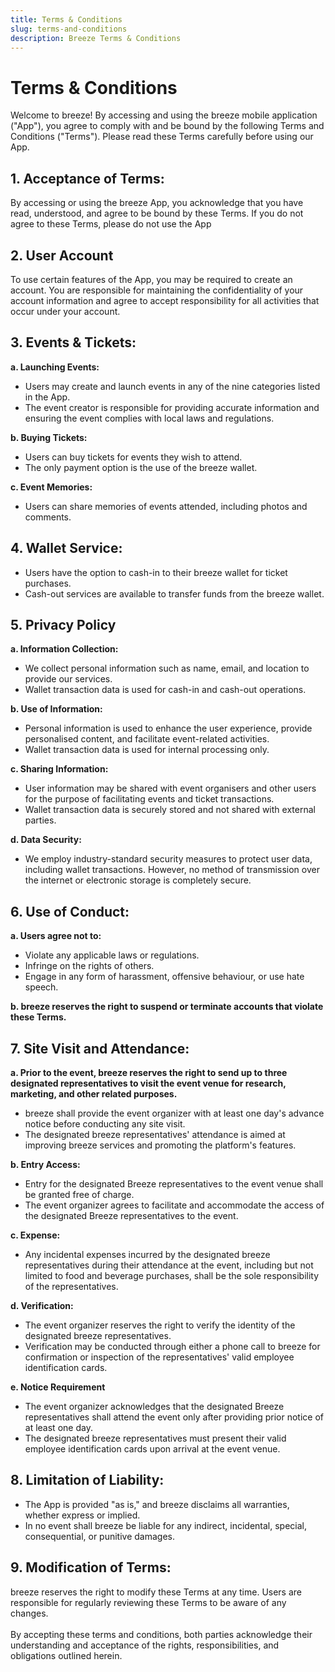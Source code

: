 ```yaml
---
title: Terms & Conditions
slug: terms-and-conditions
description: Breeze Terms & Conditions
---
```


# Terms & Conditions

Welcome to breeze! By accessing and using the breeze mobile application ("App"), you agree to comply with and be bound by the following Terms and Conditions ("Terms"). Please read these Terms carefully before using our App.

## 1. Acceptance of Terms:

By accessing or using the breeze App, you acknowledge that you have read, understood, and agree to be bound by these Terms. If you do not agree to these Terms, please do not use the App

## 2. User Account

To use certain features of the App, you may be required to create an account. You are responsible for maintaining the confidentiality of your account information and agree to accept responsibility for all activities that occur under your account.

## 3. Events & Tickets:

**a. Launching Events:**

-   Users may create and launch events in any of the nine categories listed in the App.
-   The event creator is responsible for providing accurate information and ensuring the event complies with local laws and regulations.

**b. Buying Tickets:**

-   Users can buy tickets for events they wish to attend.
-   The only payment option is the use of the breeze wallet.

**c. Event Memories:**

-   Users can share memories of events attended, including photos and comments.

## 4. Wallet Service:

-   Users have the option to cash-in to their breeze wallet for ticket purchases.
-   Cash-out services are available to transfer funds from the breeze wallet.

## 5. Privacy Policy

**a. Information Collection:**

-   We collect personal information such as name, email, and location to provide our services.
-   Wallet transaction data is used for cash-in and cash-out operations.

**b. Use of Information:**

-   Personal information is used to enhance the user experience, provide personalised content, and facilitate event-related activities.
-   Wallet transaction data is used for internal processing only.

**c. Sharing Information:**

-   User information may be shared with event organisers and other users for the purpose of facilitating events and ticket transactions.
-   Wallet transaction data is securely stored and not shared with external parties.

**d. Data Security:**

-   We employ industry-standard security measures to protect user data, including wallet transactions. However, no method of transmission over the internet or electronic storage is completely secure.

## 6. Use of Conduct:

**a. Users agree not to:**

-   Violate any applicable laws or regulations.
-   Infringe on the rights of others.
-   Engage in any form of harassment, offensive behaviour, or use hate speech.

**b. breeze reserves the right to suspend or terminate accounts that violate these Terms.**

## 7. Site Visit and Attendance:

**a. Prior to the event, breeze reserves the right to send up to three designated representatives to visit the event venue for research, marketing, and other related purposes.**

-   breeze shall provide the event organizer with at least one day's advance notice before conducting any site visit.
-   The designated breeze representatives' attendance is aimed at improving breeze services and promoting the platform's features.

**b. Entry Access:**

-   Entry for the designated Breeze representatives to the event venue shall be granted free of charge.
-   The event organizer agrees to facilitate and accommodate the access of the designated Breeze representatives to the event.

**c. Expense:**

-   Any incidental expenses incurred by the designated breeze representatives during their attendance at the event, including but not limited to food and beverage purchases, shall be the sole responsibility of the representatives.

**d. Verification:**

-   The event organizer reserves the right to verify the identity of the designated breeze representatives.
-   Verification may be conducted through either a phone call to breeze for confirmation or inspection of the representatives' valid employee identification cards.

**e. Notice Requirement**

-   The event organizer acknowledges that the designated Breeze representatives shall attend the event only after providing prior notice of at least one day.
-   The designated breeze representatives must present their valid employee identification cards upon arrival at the event venue.

## 8. Limitation of Liability:

-   The App is provided "as is," and breeze disclaims all warranties, whether express or implied.
-   In no event shall breeze be liable for any indirect, incidental, special, consequential, or punitive damages.

## 9. Modification of Terms:

breeze reserves the right to modify these Terms at any time. Users are responsible for regularly reviewing these Terms to be aware of any changes.
\
\
By accepting these terms and conditions, both parties acknowledge their understanding and acceptance of the rights, responsibilities, and obligations outlined herein.
